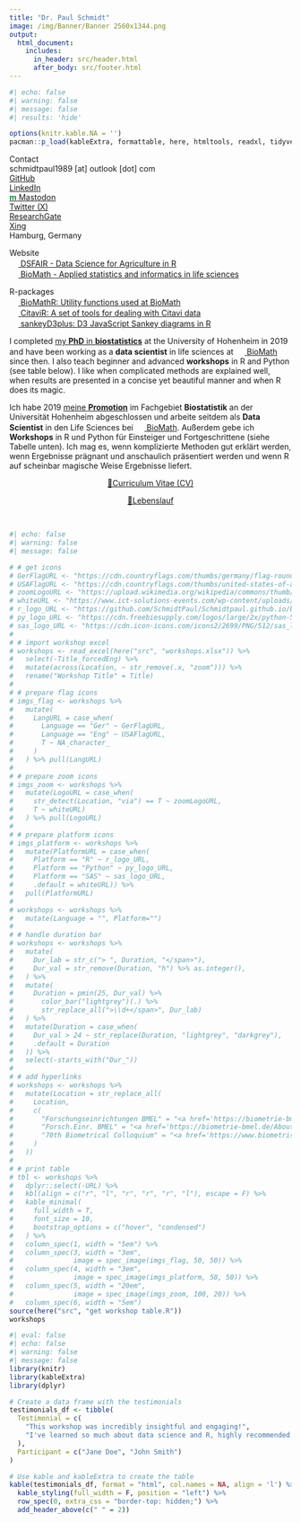 ---
title: "Dr. Paul Schmidt"
image: /img/Banner/Banner 2560x1344.png
output: 
  html_document:
    includes:
      in_header: src/header.html
      after_body: src/footer.html
---

```{r setup}
#| echo: false
#| warning: false
#| message: false
#| results: 'hide'

options(knitr.kable.NA = '')
pacman::p_load(kableExtra, formattable, here, htmltools, readxl, tidyverse)
```

<!-- Contact symbols left -->
<div class = "row"> 
<div class = "col-md-5">

Contact </br>
<i class="fa fa-envelope" style="color: #00923f;">
</i> schmidtpaul1989 [at] outlook [dot] com </a> </br>
<a href="https://github.com/SchmidtPaul/">
<i class="fa fa-github" style="color: #00923f;">
</i> GitHub </a> </br>
<a href="https://www.linkedin.com/in/schmidtpaul1989/">
<i class="fa fa-linkedin" style="color: #00923f;">
</i> LinkedIn </a> </br>
<a href="https://mastodon.social/@Schmidtpaul1989">
<span style="font-weight: bold; color: #00923f;">m</span>
</i> Mastodon </a> </br>
<a href="https://twitter.com/SchmidtPaul1989">
<i class="fa fa-twitter" style="color: #00923f;">
</i> Twitter (X) </a> </br>
<a href="https://www.researchgate.net/profile/Paul_Schmidt17">
<i class="fa fa-pencil" style="color: #00923f;">
</i> ResearchGate </a> </br>
<a href="https://www.xing.com/profile/Paul_Schmidt393/cv">
<i class="fa fa-xing" style="color: #00923f;">
</i> Xing </a> </br> 
<i class="fa fa-home" style="color: #00923f;">
</i> Hamburg, Germany </br>

</div> 
<!-- Contact symbols right -->
<div class = "col-md-7">

Website </br>
<a href="https://schmidtpaul.github.io/dsfair_quarto/">
<img src="https://github.com/SchmidtPaul/dsfair_quarto/blob/master/img/favicon-32x32.png?raw=true" width=16 height=16/>
</i> DSFAIR - Data Science for Agriculture in R </a> </br>
<a href="https://www.biomath.de/">
<img src="https://raw.githubusercontent.com/SchmidtPaul/Schmidtpaul.github.io/main/img/Banner/images/BioMathfavicon-32x32.png" width=16 height=16/>
</i>BioMath - Applied statistics and informatics in life sciences</a>

R-packages </br>
<a href="https://schmidtpaul.github.io/BioMathR/">
<img src="https://raw.githubusercontent.com/SchmidtPaul/BioMathR/main/docs/favicon-32x32.png" width=16 height=16/>
</i> BioMathR: Utility functions used at BioMath </a> </br>
<a href="https://schmidtpaul.github.io/CitaviR/">
<img src="https://raw.githubusercontent.com/SchmidtPaul/CitaviR/master/docs/favicon-32x32.png" width=16 height=16/>
</i> CitaviR: A set of tools for dealing with Citavi data </a> </br>
<a href="https://schmidtpaul.github.io/sankeyD3plus/">
<img src="https://raw.githubusercontent.com/SchmidtPaul/sankeyD3plus/main/docs/favicon-32x32.png" width=16 height=16/>
</i> sankeyD3plus: D3 JavaScript Sankey diagrams in R </a> </br>

</div> 
</div>

<!-- Kurzbeschreibung eng -->
<div class = "row"> 
<div class = "col-md-5">
I completed <a href='https://opus.uni-hohenheim.de/volltexte/2020/1720/'>my **PhD** in **biostatistics**</a> at the University of Hohenheim in 2019 and have been working as a **data scientist** in life sciences at <a href="https://www.biomath.de/">
<img src="https://raw.githubusercontent.com/SchmidtPaul/Schmidtpaul.github.io/main/img/Banner/images/BioMathfavicon-32x32.png" width=16 height=16/>
</i>BioMath</a> since then. I also teach beginner and advanced **workshops** in R and Python (see table below). I like when complicated methods are explained well, when results are presented in a concise yet beautiful manner and when R does its magic.
</div> 
<!-- Kurzbeschreibung deu -->
<div class = "col-md-7">
Ich habe 2019 <a href='https://opus.uni-hohenheim.de/volltexte/2020/1720/'>meine **Promotion**</a> im Fachgebiet **Biostatistik** an der Universität Hohenheim abgeschlossen und arbeite seitdem als **Data Scientist** in den Life Sciences bei <a href="https://www.biomath.de/">
<img src="https://raw.githubusercontent.com/SchmidtPaul/Schmidtpaul.github.io/main/img/Banner/images/BioMathfavicon-32x32.png" width=16 height=16/>
</i>BioMath</a>. Außerdem gebe ich **Workshops** in R und Python für Einsteiger und Fortgeschrittene (siehe Tabelle unten). Ich mag es, wenn komplizierte Methoden gut erklärt werden, wenn Ergebnisse prägnant und anschaulich präsentiert werden und wenn R auf scheinbar magische Weise Ergebnisse liefert.
</div>
</div>

<div class = "row"> 
<div class = "col-md-5">
<p align="center"><a href="https://github.com/SchmidtPaul/Schmidtpaul.github.io/blob/main/CV/CVeng.pdf" target="_blank" rel="noopener noreferrer">&#128195;Curriculum Vitae (CV)</a></p>
</div> 
<div class = "col-md-7">
<p align="center"><a href="https://github.com/SchmidtPaul/Schmidtpaul.github.io/blob/main/CV/CVger.pdf" target="_blank" rel="noopener noreferrer">&#128195;Lebenslauf</a></p>
</div> 
</div>
<br>

<!-- Workshop Tabelle -->
```{r workshops}
#| echo: false
#| warning: false
#| message: false

# # get icons
# GerFlagURL <- "https://cdn.countryflags.com/thumbs/germany/flag-round-250.png"
# USAFlagURL <- "https://cdn.countryflags.com/thumbs/united-states-of-america/flag-round-250.png"
# zoomLogoURL <- "https://upload.wikimedia.org/wikipedia/commons/thumb/7/7b/Zoom_Communications_Logo.svg/1200px-Zoom_Communications_Logo.svg.png"
# whiteURL <- "https://www.ict-solutions-events.com/wp-content/uploads/2020/03/plain-white-background-300x200.jpg"
# r_logo_URL <- "https://github.com/SchmidtPaul/Schmidtpaul.github.io/blob/main/src/RStudio_logo.png?raw=true"
# py_logo_URL <- "https://cdn.freebiesupply.com/logos/large/2x/python-5-logo-png-transparent.png"
# sas_logo_URL <- "https://cdn.icon-icons.com/icons2/2699/PNG/512/sas_logo_icon_170761.png"
# 
# # import workshop excel
# workshops <- read_excel(here("src", "workshops.xlsx")) %>% 
#   select(-Title_forcedEng) %>% 
#   mutate(across(Location, ~ str_remove(.x, "zoom"))) %>% 
#   rename("Workshop Title" = Title)
# 
# # prepare flag icons
# imgs_flag <- workshops %>%
#   mutate(
#     LangURL = case_when(
#       Language == "Ger" ~ GerFlagURL,
#       Language == "Eng" ~ USAFlagURL,
#       T ~ NA_character_
#     )
#   ) %>% pull(LangURL)
# 
# # prepare zoom icons
# imgs_zoom <- workshops %>%
#   mutate(LogoURL = case_when(
#     str_detect(Location, "via") == T ~ zoomLogoURL,
#     T ~ whiteURL)
#   ) %>% pull(LogoURL)
# 
# # prepare platform icons
# imgs_platform <- workshops %>%
#   mutate(PlatformURL = case_when(
#     Platform == "R" ~ r_logo_URL,
#     Platform == "Python" ~ py_logo_URL,
#     Platform == "SAS" ~ sas_logo_URL,
#     .default = whiteURL)) %>% 
#   pull(PlatformURL)
# 
# workshops <- workshops %>% 
#   mutate(Language = "", Platform="")
# 
# # handle duration bar
# workshops <- workshops %>%
#   mutate(
#     Dur_lab = str_c("> ", Duration, "</span>"),
#     Dur_val = str_remove(Duration, "h") %>% as.integer(),
#   ) %>% 
#   mutate(
#     Duration = pmin(25, Dur_val) %>% 
#       color_bar("lightgrey")(.) %>% 
#       str_replace_all(">\\d+</span>", Dur_lab)
#   ) %>% 
#   mutate(Duration = case_when(
#     Dur_val > 24 ~ str_replace(Duration, "lightgrey", "darkgrey"),
#     .default = Duration
#   )) %>% 
#   select(-starts_with("Dur_"))
# 
# # add hyperlinks
# workshops <- workshops %>%
#   mutate(Location = str_replace_all(
#     Location,
#     c(
#       "Forschungseinrichtungen BMEL" = "<a href='https://biometrie-bmel.de/About'>Forschungseinrichtungen BMEL</a>",
#       "Forsch.Einr. BMEL" = "<a href='https://biometrie-bmel.de/About'>Forsch.Einr. BMEL</a>",
#       "70th Biometrical Colloquium" = "<a href='https://www.biometrische-gesellschaft.de/en/events/biometric-colloquia/70th-biometrical-colloquium-2024-in-luebeck/conference-program.html'>70th Biometrical Colloquium</a>"
#     )
#   ))
# 
# # print table
# tbl <- workshops %>%
#   dplyr::select(-URL) %>%
#   kbl(align = c("r", "l", "r", "r", "r", "l"), escape = F) %>%
#   kable_minimal(
#     full_width = T,
#     font_size = 10,
#     bootstrap_options = c("hover", "condensed")
#   ) %>%
#   column_spec(1, width = "5em") %>%
#   column_spec(3, width = "3em",
#               image = spec_image(imgs_flag, 50, 50)) %>%
#   column_spec(4, width = "3em",
#               image = spec_image(imgs_platform, 50, 50)) %>% 
#   column_spec(5, width = "20em",
#               image = spec_image(imgs_zoom, 100, 20)) %>%
#   column_spec(6, width = "5em")
source(here("src", "get workshop table.R"))
workshops
```

```{r}
#| eval: false
#| echo: false
#| warning: false
#| message: false
library(knitr)
library(kableExtra)
library(dplyr)

# Create a data frame with the testimonials
testimonials_df <- tibble(
  Testimonial = c(
    "This workshop was incredibly insightful and engaging!",
    "I've learned so much about data science and R, highly recommended."
  ),
  Participant = c("Jane Doe", "John Smith")
)

# Use kable and kableExtra to create the table
kable(testimonials_df, format = "html", col.names = NA, align = 'l') %>% 
  kable_styling(full_width = F, position = "left") %>%
  row_spec(0, extra_css = "border-top: hidden;") %>%
  add_header_above(c(" " = 2))
```


